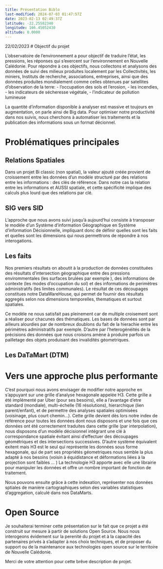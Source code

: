```yaml
---
title: Présentation Biblo
last-modified: 2024-07-03 01:47:57Z
date: 2023-02-13 02:49:37Z
latitude: -22.25582340
longitude: 166.45052430
altitude: 0.0000
---
```


22/02/2023
# Objectif du projet

L'observatoire de l'environnement a pour objectif de traduire l'état, les pressions, les réponses qui s'exercent sur l'environnement en Nouvelle Calédonie. Pour répondre à ces objectifs, nous collectons et analysons des données de suivi des milieux produites localement par les Collectivités, les miniers, Instituts de recherche, associations, entreprises, ainsi que des données produites mondialement comme celles obtenues par satellites d'observation de la terre:
- l'occupation des sols et l'erosion, 
- les incendies, 
- les indicateurs de sécheresse végétale,
- l'indicateur de pollution lumineuse

La quantité d'information disponible à analyser est massive et toujours en augmentation, on parle ainsi de Big data.
Pour optimiser notre productivité dans nos suivis, nous cherchons à automatiser les traitements et la publication des informations sous un format décionnel. 

# Problématiques principales
## Relations Spatiales
Dans un projet Bi classic (non spatial), la valeur ajouté créée provient de croissement entre les données d'un modèle structuré par des relations entre les informations : des clés de référence.
Dans notre cas la relation entre les informations et AUSSI spatiale, et cette spécificité implique des calculs plus lourd que des relations par clé.

## SIG vers SID
L'approche que nous avons suivi jusqu'à aujourd'hui consiste à transposer le modèle d'un Système d'information Géographique en Système d'information Décisionnelle, impliquant donc de définir quelles sont les faits et quelles sont les dimensions qui nous permettrons de répondre à nos interogations. 

## Les faits
Nos premiers résultats on aboutit à la production de données constituées des résultats d'intersection géographique entre des pressions envirommentales (les surfaces brulées par exemple ), des informations de contexte (les modes d'occupation du sol) et des informations de perimètres administratifs (les limites communales). Le résultat de ces découpages constitues notre DataWareHouse, qui permet de fournir des résultats aggregés selon nos dimensions temporelles, thematiques et surtout spatiales.

Ce modèle ne nous satisfait pas pleinement car de multiple croisement sont a réaliser pour chacunes des  thématiques. Les bases de données sont par ailleurs alourdies par de nombreux doublons du fait de la hierachie entre les périmètres administratifs par exemple. D'autre par l'heterogénéités de la précisions des données que nous croisons amène à produire parfois un pailletage des objets produisant des invalidités  géometriques. 

## Les DaTaMart (DTM)


# Vers une approche plus performante

C'est pourquoi nous avons envisager de modifier notre approche en s'appuyant sur une grille d'analyse hexagonale appelée H3. Cette grille a été implémenté par Uber (pour ses besoins), elle a l'avantage d'etre standard (mondiale), multi-échelle (16 résolutions), hierarchique (lien parent/enfant), et de permettre des analyses spatiales optimisées (voisinage, plus court chemin...).
Cette grille devient dès lors notre index de référence pour toutes les données dont nous disposons et une fois que ces données ont été correctement traduites dans cette grille (par interpolation), nous disposons d'un modèle décisionnel intégrant une clé à correspondance spatiale évitant ainsi d'effectuer des découpages géométriques et des intersections successives.
D'autre système équivalent exitent mais H3 est le seul qui représente les données sous forme hexagonale, qui de part ses propriétés géometriques nous semble la plus adapté à nos besoins (voisin à équidistance et déformations liées à la projection sont faibles ... )
La technologie H3 apporte avec elle une librairie pour manipuler les données et offre un nombre important de fonction de traitement.


Nous pouvons ensuite grâce à cette indexation, représenter nos données sptiales de manière cartographiques selon des variables statistiques d'aggregation, calculé dans nos DataMarts.


# Open Source

Je souhaiterai terminer cette présentation sur le fait que ce projet a été construit sur mesure  à partir de solutions Open Source. Nous nous interogeons évidement sur la perenité du projet et à la capacité des partenaires privés à s'adapter à nos choix techniques, et de proposer du support ou de la maintenance aux technologies open source sur le territoire de Nouvelle Calédonie.

Merci de votre attention pour cette brêve description de projet.





